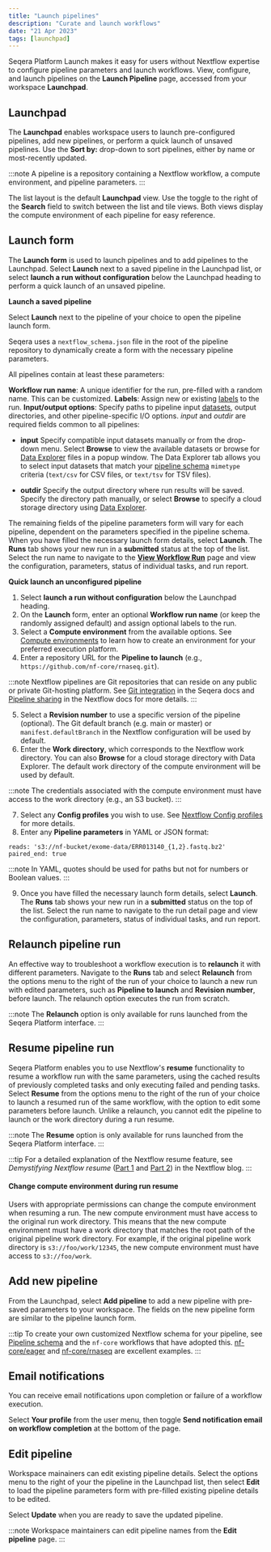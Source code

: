 ```yaml
---
title: "Launch pipelines"
description: "Curate and launch workflows"
date: "21 Apr 2023"
tags: [launchpad]
---
```


Seqera Platform Launch makes it easy for users without Nextflow expertise to configure pipeline parameters and launch workflows. View, configure, and launch pipelines on the **Launch Pipeline** page, accessed from your workspace **Launchpad**.

## Launchpad

The **Launchpad** enables workspace users to launch pre-configured pipelines, add new pipelines, or perform a quick launch of unsaved pipelines. Use the **Sort by:** drop-down to sort pipelines, either by name or most-recently updated.

:::note
A pipeline is a repository containing a Nextflow workflow, a compute environment, and pipeline parameters.
:::

The list layout is the default **Launchpad** view. Use the toggle to the right of the **Search** field to switch between the list and tile views. Both views display the compute environment of each pipeline for easy reference.

## Launch form

The **Launch form** is used to launch pipelines and to add pipelines to the Launchpad. Select **Launch** next to a saved pipeline in the Launchpad list, or select **launch a run without configuration** below the Launchpad heading to perform a quick launch of an unsaved pipeline.

**Launch a saved pipeline**

Select **Launch** next to the pipeline of your choice to open the pipeline launch form. 

Seqera uses a `nextflow_schema.json` file in the root of the pipeline repository to dynamically create a form with the necessary pipeline parameters. 

All pipelines contain at least these parameters:

**Workflow run name**: A unique identifier for the run, pre-filled with a random name. This can be customized.
**Labels**: Assign new or existing [labels](../labels/overview.mdx) to the run.
**Input/output options**: Specify paths to pipeline input [datasets](../data/datasets.mdx), output directories, and other pipeline-specific I/O options. _input_ and _outdir_ are required fields common to all pipelines:

- **input** 
Specify compatible input datasets manually or from the drop-down menu. Select **Browse** to view the available datasets or browse for [Data Explorer](../data/data-explorer.mdx) files in a popup window. The Data Explorer tab allows you to select input datasets that match your [pipeline schema](../pipeline-schema/overview.mdx) `mimetype` criteria (`text/csv` for CSV files, or `text/tsv` for TSV files). 

- **outdir**
Specify the output directory where run results will be saved. Specify the directory path manually, or select **Browse** to specify a cloud storage directory using [Data Explorer](../data/data-explorer.mdx). 

The remaining fields of the pipeline parameters form will vary for each pipeline, dependent on the parameters specified in the pipeline schema. When you have filled the necessary launch form details, select **Launch**. The **Runs** tab shows your new run in a **submitted** status at the top of the list. Select the run name to navigate to the [**View Workflow Run**](../monitoring/summary.mdx) page and view the configuration, parameters, status of individual tasks, and run report.

**Quick launch an unconfigured pipeline**

1. Select **launch a run without configuration** below the Launchpad heading.
2. On the **Launch** form, enter an optional **Workflow run name** (or keep the randomly assigned default) and assign optional labels to the run.
3. Select a **Compute environment** from the available options. See [Compute environments](../compute-envs/overview.mdx) to learn how to create an environment for your preferred execution platform.
4. Enter a repository URL for the **Pipeline to launch** (e.g., `https://github.com/nf-core/rnaseq.git`).

:::note
Nextflow pipelines are Git repositories that can reside on any public or private Git-hosting platform. See [Git integration](../git/overview.mdx) in the Seqera docs and [Pipeline sharing](https://www.nextflow.io/docs/latest/sharing.html) in the Nextflow docs for more details.
:::

5. Select a **Revision number** to use a specific version of the pipeline (optional). The Git default branch (e.g. main or master) or `manifest.defaultBranch` in the Nextflow configuration will be used by default.
6. Enter the **Work directory**, which corresponds to the Nextflow work directory. You can also **Browse** for a cloud storage directory with Data Explorer. The default work directory of the compute environment will be used by default.

:::note
The credentials associated with the compute environment must have access to the work directory (e.g., an S3 bucket).
:::

7. Select any **Config profiles** you wish to use. See [Nextflow Config profiles](https://www.nextflow.io/docs/latest/config.html#config-profiles) for more details.
8. Enter any **Pipeline parameters** in YAML or JSON format:

```
reads: 's3://nf-bucket/exome-data/ERR013140_{1,2}.fastq.bz2'
paired_end: true
```
:::note
In YAML, quotes should be used for paths but not for numbers or Boolean values.
:::

9. Once you have filled the necessary launch form details, select **Launch**. The **Runs** tab shows your new run in a **submitted** status on the top of the list. Select the run name to navigate to the run detail page and view the configuration, parameters, status of individual tasks, and run report.

## Relaunch pipeline run

An effective way to troubleshoot a workflow execution is to **relaunch** it with different parameters. Navigate to the **Runs** tab and select **Relaunch** from the options menu to the right of the run of your choice to launch a new run with edited parameters, such as **Pipeline to launch** and **Revision number**, before launch. The relaunch option executes the run from scratch.

:::note
The **Relaunch** option is only available for runs launched from the Seqera Platform interface.
:::

## Resume pipeline run

Seqera Platform enables you to use Nextflow's **resume** functionality to resume a workflow run with the same parameters, using the cached results of previously completed tasks and only executing failed and pending tasks. Select **Resume** from the options menu to the right of the run of your choice to launch a resumed run of the same workflow, with the option to edit some parameters before launch. Unlike a relaunch, you cannot edit the pipeline to launch or the work directory during a run resume.

:::note
The **Resume** option is only available for runs launched from the Seqera Platform interface.
:::

:::tip
For a detailed explanation of the Nextflow resume feature, see _Demystifying Nextflow resume_ ([Part 1](https://www.nextflow.io/blog/2019/demystifying-nextflow-resume.html) and [Part 2](https://www.nextflow.io/blog/2019/troubleshooting-nextflow-resume.html)) in the Nextflow blog.
:::

#### Change compute environment during run resume

Users with appropriate permissions can change the compute environment when resuming a run. The new compute environment must have access to the original run work directory. This means that the new compute environment must have a work directory that matches the root path of the original pipeline work directory. For example, if the original pipeline work directory is `s3://foo/work/12345`, the new compute environment must have access to `s3://foo/work`.

## Add new pipeline

From the Launchpad, select **Add pipeline** to add a new pipeline with pre-saved parameters to your workspace. The fields on the new pipeline form are similar to the pipeline launch form.

:::tip
To create your own customized Nextflow schema for your pipeline, see [Pipeline schema](../pipeline-schema/overview.mdx) and the `nf-core` workflows that have adopted this. [nf-core/eager](https://github.com/nf-core/eager/blob/2.3.3/nextflow_schema.json) and [nf-core/rnaseq](https://github.com/nf-core/rnaseq/blob/3.0/nextflow_schema.json) are excellent examples.
:::

## Email notifications

You can receive email notifications upon completion or failure of a workflow execution.

Select **Your profile** from the user menu, then toggle **Send notification email on workflow completion** at the bottom of the page.

## Edit pipeline

Workspace mainainers can edit existing pipeline details. Select the options menu to the right of your the pipeline in the Launchpad list, then select **Edit** to load the pipeline parameters form with pre-filled existing pipeline details to be edited.

Select **Update** when you are ready to save the updated pipeline.

:::note
Workspace maintainers can edit pipeline names from the **Edit pipeline** page.
:::
